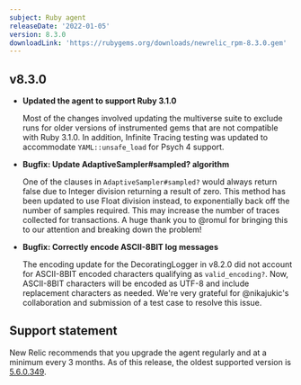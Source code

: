 ```yaml
---
subject: Ruby agent
releaseDate: '2022-01-05'
version: 8.3.0
downloadLink: 'https://rubygems.org/downloads/newrelic_rpm-8.3.0.gem'
---
```



  ## v8.3.0

  * **Updated the agent to support Ruby 3.1.0**

    Most of the changes involved updating the multiverse suite to exclude runs for older versions of instrumented gems that are not compatible with Ruby 3.1.0. In addition, Infinite Tracing testing was updated to accommodate `YAML::unsafe_load` for Psych 4 support.

  * **Bugfix: Update AdaptiveSampler#sampled? algorithm**

    One of the clauses in `AdaptiveSampler#sampled?` would always return false due to Integer division returning a result of zero. This method has been updated to use Float division instead, to exponentially back off the number of samples required. This may increase the number of traces collected for transactions. A huge thank you to @romul for bringing this to our attention and breaking down the problem!

  * **Bugfix: Correctly encode ASCII-8BIT log messages**

    The encoding update for the DecoratingLogger in v8.2.0 did not account for ASCII-8BIT encoded characters qualifying as `valid_encoding?`. Now, ASCII-8BIT characters will be encoded as UTF-8 and include replacement characters as needed. We're very grateful for @nikajukic's collaboration and submission of a test case to resolve this issue.


## Support statement

New Relic recommends that you upgrade the agent regularly and at a minimum every 3 months. As of this release, the oldest supported version is [5.6.0.349](https://docs.newrelic.com/docs/release-notes/agent-release-notes/ruby-release-notes/ruby-agent-560349).
